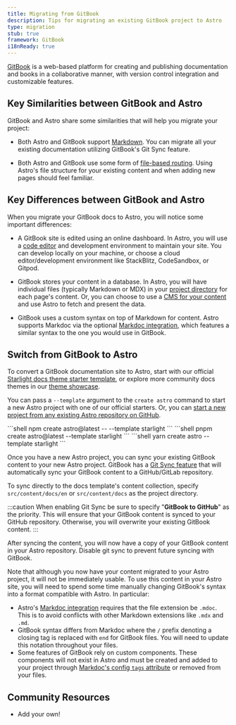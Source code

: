 ```yaml
---
title: Migrating from GitBook
description: Tips for migrating an existing GitBook project to Astro
type: migration
stub: true
framework: GitBook
i18nReady: true
---
```



[GitBook](https://gitbook.com) is a web-based platform for creating and publishing documentation and books in a collaborative manner, with version control integration and customizable features.


## Key Similarities between GitBook and Astro

GitBook and Astro share some similarities that will help you migrate your project:

- Both Astro and GitBook support [Markdown](/en/guides/markdown-content/). You can migrate all your existing documentation utilizing GitBook's Git Sync feature.

- Both Astro and GitBook use some form of [file-based routing](/en/core-concepts/routing/). Using Astro's file structure for your existing content and when adding new pages should feel familiar.

## Key Differences between GitBook and Astro

When you migrate your GitBook docs to Astro, you will notice some important differences:

- A GitBook site is edited using an online dashboard. In Astro, you will use a [code editor](/en/editor-setup/) and development environment to maintain your site. You can develop locally on your machine, or choose a cloud editor/development environment like StackBlitz, CodeSandbox, or Gitpod.

- GitBook stores your content in a database. In Astro, you will have individual files (typically Markdown or MDX) in your [project directory](/en/core-concepts/project-structure/) for each page's content. Or, you can choose to use a [CMS for your content](/en/guides/cms/) and use Astro to fetch and present the data.

- GitBook uses a custom syntax on top of Markdown for content. Astro supports Markdoc via the optional [Markdoc integration](/en/guides/integrations-guide/markdoc/), which features a similar syntax to the one you would use in GitBook.


## Switch from GitBook to Astro

To convert a GitBook documentation site to Astro, start with our official [Starlight docs theme starter template](https://starlight.astro.build), or explore more community docs themes in our [theme showcase](https://astro.build/themes?search=&categories%5B%5D=docs).

You can pass a `--template` argument to the `create astro` command to start a new Astro project with one of our official starters. Or, you can [start a new project from any existing Astro repository on GitHub](/en/install/auto/#starter-templates).

  <PackageManagerTabs>
    <Fragment slot="npm">
    ```shell
    npm create astro@latest -- --template starlight
    ```
    </Fragment>
    <Fragment slot="pnpm">
    ```shell
    pnpm create astro@latest --template starlight
    ```
    </Fragment>
    <Fragment slot="yarn">
    ```shell
    yarn create astro --template starlight
    ```
    </Fragment>
  </PackageManagerTabs>

Once you have a new Astro project, you can sync your existing GitBook content to your new Astro project. GitBook has a [Git Sync feature](https://docs.gitbook.com/product-tour/git-sync) that will automatically sync your GitBook content to a GitHub/GitLab repository. 

To sync directly to the docs template's content collection, specify `src/content/docs/en` or `src/content/docs` as the project directory.

:::caution
When enabling Git Sync be sure to specify "**GitBook to GitHub**" as the priority. This will ensure that your GitBook content is synced to your GitHub repository. Otherwise, you will overwrite your existing GitBook content.
:::

After syncing the content, you will now have a copy of your GitBook content in your Astro repository. Disable git sync to prevent future syncing with GitBook.

Note that although you now have your content migrated to your Astro project, it will not be immediately usable. To use this content in your Astro site, you will need to spend some time manually changing GitBook's syntax into a format compatible with Astro. In particular:

- Astro's [Markdoc integration](/en/guides/integrations-guide/markdoc/) requires that the file extension be `.mdoc`. This is to avoid conflicts with other Markdown extensions like `.mdx` and `.md`.
- GitBook syntax differs from Markdoc where the `/` prefix denoting a closing tag is replaced with `end` for GitBook files. You will need to update this notation throughout your files.
- Some features of GitBook rely on custom components. These components will not exist in Astro and must be created and added to your project through [Markdoc's config `tags` attribute](/en/guides/integrations-guide/markdoc/#use-astro-components-as-markdoc-tags) or removed from your files.

## Community Resources

- Add your own!
